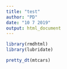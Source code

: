 ```yaml
---
title: "test"
author: "PD"
date: "10 7 2019"
output: html_document
---
```


<script type="text/javascript" src="https://cdn.datatables.net/1.10.19/js/dataTables.semanticui.min.js"></script>
<script type="text/javascript" src="https://cdnjs.cloudflare.com/ajax/libs/semantic-ui/2.3.1/semantic.min.js"></script>

<link href="https://cdnjs.cloudflare.com/ajax/libs/semantic-ui/2.3.1/semantic.min.css" rel="stylesheet" />
<link href="https://cdn.datatables.net/1.10.19/css/dataTables.semanticui.min.css" rel="stylesheet" />
<link href="https://cdn.datatables.net/plug-ins/1.10.19/integration/font-awesome/dataTables.fontAwesome.css" rel="stylesheet" />

```r
library(rmdhtml)
library(lubridate)

pretty_dt(mtcars)
```
